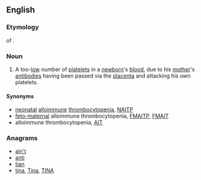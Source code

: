 {{wikipedia|neonatal alloimmune thrombocytopenia}}
{{also|nait|näit|naît}}
==English==

===Etymology===
{{abbreviation-old|en}} of {{term||[[neonatal]] [[alloimmune]] [[thrombocytopenia]]}}.

===Noun===
{{en-noun|-}}

# {{pathology}} A too-[[low]] number of [[platelets]] in a [[newborn]]'s [[blood]], due to his [[mother]]'s [[antibody|antibodies]] having been passed via the [[placenta]] and attacking his own platelets.

====Synonyms====
* [[neonatal]] [[alloimmune]] [[thrombocytopenia]], [[NAITP]]
* [[feto-maternal]] alloimmune thrombocytopenia, [[FMAITP]], [[FMAIT]]
* alloimmune thrombocytopenia, [[AIT]]

===Anagrams===
* [[ain't#English|ain't]] 
* [[anti#English|anti]]
* [[tian#English|tian]]
* [[tina#English|tina]], [[Tina#English|Tina]], [[TINA#English|TINA]]